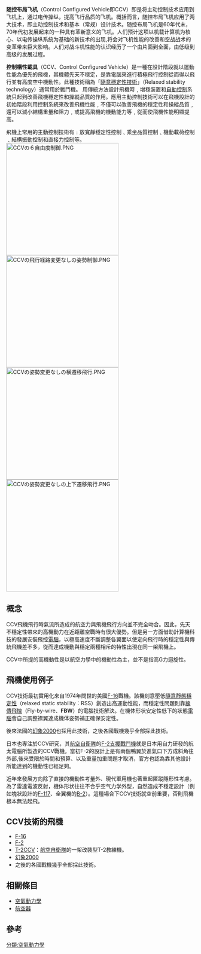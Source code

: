 {{Disputed|time=2012-08-15T06:02:14+00:00}}
{{copyedit}}
{{noteTA
|T=zh-cn:随控布局飞机;zh-tw:控制構型載具;
}}
'''随控布局飞机'''（Control Configured Vehicle即CCV）即是将主动控制技术应用到飞机上，通过电传操纵，提高飞行品质的飞机。概括而言，随控布局飞机应用了两大技术，即主动控制技术和基本（常规）设计技术。随控布局飞机是60年代末，70年代初发展起来的一种具有革新意义的飞机。人们预计这项以机载计算机为核心、以电传操纵系统为基础的新技术的出现,将会对飞机性能的改善和空战战术的变革带来巨大影响。人们对战斗机性能的认识经历了一个由片面到全面，由低级到高级的发展过程。

'''控制構性載具'''（CCV、Control Configured Vehicle）是一種在設計階段就以運動性能為優先的飛機，其機體先天不穩定，是靠電腦來進行積極飛行控制從而得以飛行並有高度空中機動性。此種技術稱為「[[隨意穩定性技術|隨意穩定性技術]]」（Relaxed stability technology）通常用於戰鬥機。
用傳統方法設計飛機時﹐增穩裝置和[[自動控制|自動控制]]系統只起到改善飛機穩定性和操縱品質的作用。應用主動控制技術可以在飛機設計的初始階段利用控制系統來改善飛機性能﹐不僅可以改善飛機的穩定性和操縱品質﹐還可以減小結構重量和阻力﹐或提高飛機的機動能力等﹐從而使飛機性能明顯提高。

飛機上常用的主動控制技術有﹕放寬靜穩定性控制﹑乘坐品質控制﹑機動載荷控制﹑結構振動控制和直接力控制等。 
[[Image:CCVの６自由度制御.PNG|300px]]
[[Image:CCVの飛行経路変更なしの姿勢制御.PNG|300px]]
[[Image:CCVの姿勢変更なしの横遷移飛行.PNG|300px]]
[[Image:CCVの姿勢変更なしの上下遷移飛行.PNG|300px]]

== 概念 ==
CCV飛機飛行時氣流所造成的航空力與飛機飛行方向並不完全吻合。因此，先天不穩定性帶來的高機動力在近距離空戰時有很大優勢。但是另一方面借助計算機科技的發展安裝飛控[[電腦|電腦]]，以極高速度不斷調整各翼面以使定向飛行時的穩定性與傳統飛機差不多，從而達成機動與穩定兩種相斥的特性出現在同一架飛機上。

CCV中所提的高機動性是以航空力學中的機動性為主，並不是指高G力迴旋性。

== 飛機使用例子 ==

CCV技術最初實用化來自1974年問世的美國[[F-16|F-16]]戰機。該機刻意壓低[[隨意靜態穩定性|隨意靜態穩定性]]（relaxed static stability：RSS）創造出高運動性能，而穩定性問題則靠[[線傳飛控|線傳飛控]]（Fly-by-wire、'''FBW'''）的電腦技術解決。在機体形状安定性低下的狀態[[電腦|電腦]]會自己調整襟翼達成機体姿勢補正確保安定性。

後來法國的[[幻象2000|幻象2000]]也採用此技術，之後各國戰機幾乎全部採此技術。

日本也專注於CCV研究，其[[航空自衛隊|航空自衛隊]]的[[F-2|F-2支援戰鬥機]]就是日本用自力研發的航太電腦所製造的CCV戰機。當初F-2的設計上是有兩個鴨翼於進氣口下方成斜角往外部,後來受限於時間和預算、以及重量加重問題才取消，官方也認為靠其他設計所能達到的機動性已經足夠。


近年來發展方向除了直接的機動性考量外、現代軍用機也著重起匿蹤隱形性考慮。為了雷達電波反射，機体形状往往不合乎空气力学外型，自然造成不穩定設計（例如塊狀設計的[[F-117|F-117]]、全翼機的[[B-2|B-2]]）。這種場合下CCV技術就空前重要，否則飛機根本無法起飛。

== CCV技術的飛機 ==
* [[F-16|F-16]]
* [[F-2|F-2]]
* [[T-2|T-2CCV]]：[[航空自衛隊|航空自衛隊]]的一架改裝型T-2教練機。
*[[幻象2000|幻象2000]]
* 之後的各國戰機幾乎全部採此技術。

== 相關條目 ==
* [[空氣動力學|空氣動力學]]
* [[航空器|航空器]]

== 參考 ==
{{reflist}}

[[分類:空氣動力學|分類:空氣動力學]]